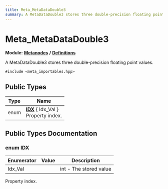 ```yaml
---
title: Meta_MetaDataDouble3
summary: A MetaDataDouble3 stores three double-precision floating point values. 
---
```


# Meta_MetaDataDouble3

**Module:** **[Metanodes](../../modules/metanodes/index.mdx)** **/** **[Definitions](../../modules/metanodes/definitions.mdx)**

A MetaDataDouble3 stores three double-precision floating point values. 

`#include <meta_importables.hpp>`

## Public Types

| Type           | Name           |
| -------------- | -------------- |
| enum| **[IDX](#enum-idx)** \{ Idx_Val \}<br />Property index.  |

## Public Types Documentation

### enum IDX

| Enumerator | Value | Description |
| ---------- | ----- | ----------- |
| Idx_Val | | int - The stored value   |

Property index. 
